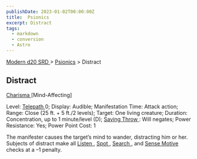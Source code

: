 ```yaml
---
publishDate: 2023-01-02T00:00:00Z
title:  Psionics
excerpt: Distract
tags:
  - markdown
  - conversion
  - Astro
---
```


[ Modern d20 SRD ](/#modernD20) > [ Psionics](modern-d20-srd-psionics-index) > Distract

##  Distract

[ Charisma ](modern-d20-srd-basics-ability-scores) [Mind-Affecting]

Level: [ Telepath ](modern-d20-srd-classes-advanced-telepath) 0; Display:
Audible; Manifestation Time: Attack action; Range: Close (25 ft. + 5 ft./2
levels); Target: One living creature; Duration: Concentration, up to 1
minute/level (D); [ Saving Throw ](modern-d20-srd-basics-saving-throws) : Will
negates; Power Resistance: Yes; Power Point Cost: 1

The manifester causes the target’s mind to wander, distracting him or her.
Subjects of distract make all [ Listen ](modern-d20-srd-skills-listen) , [Spot ](modern-d20-srd-skills-spot) , [ Search ](modern-d20-srd-skills-search)
, and [ Sense Motive ](modern-d20-srd-skills-sense-motive) checks at a –1
penalty.

